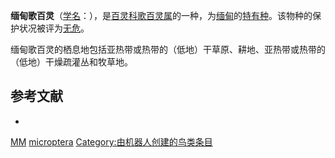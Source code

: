 {{Speciesbox
| name = 缅甸歌百灵
| image = 
| status = LC | status_system = IUCN3.1
| genus = Mirafra
| species = microptera
| authority = {{link-en|艾伦·奥克塔文·休姆|Allan Octavian Hume|Hume}}, 1873
| range_map = 
}}

'''缅甸歌百灵'''（[[学名|学名]]：{{lang|la|''Mirafra microptera''}}），是[[百灵科|百灵科]][[歌百灵属|歌百灵属]]的一种，为[[缅甸|缅甸]]的[[特有种|特有种]]。该物种的保护状况被评为[[无危|无危]]。

缅甸歌百灵的栖息地包括亚热带或热带的（低地）干草原、耕地、亚热带或热带的（低地）干燥疏灌丛和牧草地。

== 参考文献 ==
*{{cite web|url=http://www.birdlife.org/datazone/speciesfactsheet.php?id=31687&m=0|title=Mirafra microptera|publisher=[[国际鸟盟|BirdLife.org]]|accessdate=2011-06-27}}
{{Taxonbar|from=Q1587940}}

[[Category:IUCN红色名录无危物种|MM]]
[[Category:歌百灵属|microptera]]
[[Category:由机器人创建的鸟类条目|Category:由机器人创建的鸟类条目]]